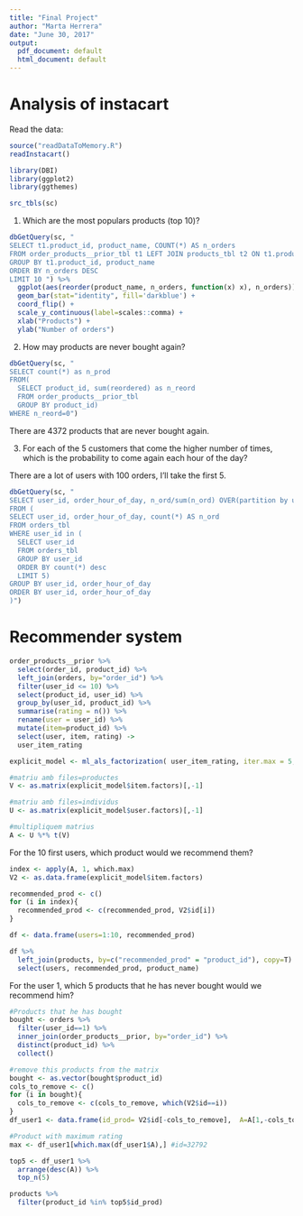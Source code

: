 ```yaml
---
title: "Final Project"
author: "Marta Herrera"
date: "June 30, 2017"
output:
  pdf_document: default
  html_document: default
---
```


# Analysis of instacart

Read the data:

```r
source("readDataToMemory.R")
readInstacart()

library(DBI)
library(ggplot2)
library(ggthemes)

src_tbls(sc)
```


1. Which are the most populars products (top 10)?

```r
dbGetQuery(sc, "
SELECT t1.product_id, product_name, COUNT(*) AS n_orders
FROM order_products__prior_tbl t1 LEFT JOIN products_tbl t2 ON t1.product_id=t2.product_id
GROUP BY t1.product_id, product_name
ORDER BY n_orders DESC
LIMIT 10 ") %>%
  ggplot(aes(reorder(product_name, n_orders, function(x) x), n_orders)) +
  geom_bar(stat="identity", fill='darkblue') +
  coord_flip() + 
  scale_y_continuous(label=scales::comma) +
  xlab("Products") +
  ylab("Number of orders")
```


2. How may products are never bought again?

```r
dbGetQuery(sc, "
SELECT count(*) as n_prod
FROM(
  SELECT product_id, sum(reordered) as n_reord
  FROM order_products__prior_tbl
  GROUP BY product_id)
WHERE n_reord=0")
```

There are 4372 products that are never bought again.


3. For each of the 5 customers that come the higher number of times, which is the probability to come again each hour of the day?

There are a lot of users with 100 orders, I'll take the first 5.

```r
dbGetQuery(sc, "
SELECT user_id, order_hour_of_day, n_ord/sum(n_ord) OVER(partition by user_id) as prob
FROM (
SELECT user_id, order_hour_of_day, count(*) AS n_ord
FROM orders_tbl
WHERE user_id in (
  SELECT user_id
  FROM orders_tbl
  GROUP BY user_id
  ORDER BY count(*) desc
  LIMIT 5)
GROUP BY user_id, order_hour_of_day
ORDER BY user_id, order_hour_of_day
)")
```



# Recommender system

```r
order_products__prior %>%
  select(order_id, product_id) %>%
  left_join(orders, by="order_id") %>%
  filter(user_id <= 10) %>% 
  select(product_id, user_id) %>%
  group_by(user_id, product_id) %>%
  summarise(rating = n()) %>%
  rename(user = user_id) %>%
  mutate(item=product_id) %>%
  select(user, item, rating) ->
  user_item_rating
```

```r
explicit_model <- ml_als_factorization( user_item_rating, iter.max = 5, regularization.parameter = 0.01)
```

```r
#matriu amb files=productes
V <- as.matrix(explicit_model$item.factors)[,-1]

#matriu amb files=individus
U <- as.matrix(explicit_model$user.factors)[,-1]

#multipliquem matrius
A <- U %*% t(V)
```


For the 10 first users, which product would we recommend them?

```r
index <- apply(A, 1, which.max)
V2 <- as.data.frame(explicit_model$item.factors)

recommended_prod <- c()
for (i in index){
  recommended_prod <- c(recommended_prod, V2$id[i])
}

df <- data.frame(users=1:10, recommended_prod)

df %>%
  left_join(products, by=c("recommended_prod" = "product_id"), copy=T) %>%
  select(users, recommended_prod, product_name)

```


For the user 1, which 5 products that he has never bought would we recommend him?

```r
#Products that he has bought
bought <- orders %>%
  filter(user_id==1) %>%
  inner_join(order_products__prior, by="order_id") %>%
  distinct(product_id) %>% 
  collect()

#remove this products from the matrix
bought <- as.vector(bought$product_id)
cols_to_remove <- c()
for (i in bought){
  cols_to_remove <- c(cols_to_remove, which(V2$id==i))
}
df_user1 <- data.frame(id_prod= V2$id[-cols_to_remove],  A=A[1,-cols_to_remove])

#Product with maximum rating
max <- df_user1[which.max(df_user1$A),] #id=32792

top5 <- df_user1 %>%
  arrange(desc(A)) %>%
  top_n(5)

products %>%
  filter(product_id %in% top5$id_prod)
```

